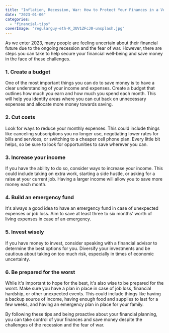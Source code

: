 ```yaml
---
title: "Inflation, Recession, War: How to Protect Your Finances in a Volatile Year"
date: "2023-01-06"
categories: 
  - "financial-tips"
coverImage: "regularguy-eth-K_3UV1ZFcJ0-unsplash.jpg"
---
```


As we enter 2023, many people are feeling uncertain about their financial future due to the ongoing recession and the fear of war. However, there are steps you can take to help secure your financial well-being and save money in the face of these challenges.

### 1\. Create a budget

One of the most important things you can do to save money is to have a clear understanding of your income and expenses. Create a budget that outlines how much you earn and how much you spend each month. This will help you identify areas where you can cut back on unnecessary expenses and allocate more money towards saving.

### 2\. Cut costs

Look for ways to reduce your monthly expenses. This could include things like canceling subscriptions you no longer use, negotiating lower rates for bills and services, or switching to a cheaper cell phone plan. Every little bit helps, so be sure to look for opportunities to save wherever you can.

### 3\. Increase your income

If you have the ability to do so, consider ways to increase your income. This could include taking on extra work, starting a side hustle, or asking for a raise at your current job. Having a larger income will allow you to save more money each month.

### 4\. Build an emergency fund

It's always a good idea to have an emergency fund in case of unexpected expenses or job loss. Aim to save at least three to six months' worth of living expenses in case of an emergency.

### 5\. Invest wisely

If you have money to invest, consider speaking with a financial advisor to determine the best options for you. Diversify your investments and be cautious about taking on too much risk, especially in times of economic uncertainty.

### 6\. Be prepared for the worst

While it's important to hope for the best, it's also wise to be prepared for the worst. Make sure you have a plan in place in case of job loss, financial hardship, or other unexpected events. This could include things like having a backup source of income, having enough food and supplies to last for a few weeks, and having an emergency plan in place for your family.

By following these tips and being proactive about your financial planning, you can take control of your finances and save money despite the challenges of the recession and the fear of war.
